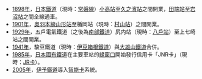 *[[1898年|1898年]]，[[日本鐵道|日本鐵道]]（現時：[[常磐線|常磐線]]）[[小高站|小高站]]至[[久之濱站|久之濱站]]之間開業，[[田端站|田端站]]至[[岩沼站|岩沼站]]之間全線通車。
*[[1901年|1901年]]，[[奧羽本線|奧羽本線]][[山形站|山形站]]至楯岡站（現時：[[村山站_(山形縣)|村山站]]）之間開業。
*[[1929年|1929年]]，五戶電氣鐵道（之後為[[南部鐵道|南部鐵道]]）尻内站（現時：[[八戶站|八戶站]]）至上七崎站之間開業。
*[[1941年|1941年]]，駿豆鐵道（現時：[[伊豆箱根鐵道|伊豆箱根鐵道]]）與[[伊豆箱根鐵道大雄山線|大雄山鐵道]]合併。
*[[1985年|1985年]]，[[日本國有鐵道|日本國有鐵道]]在主要車站的[[綠窗口|綠窗口]]開始發行信用卡「JNR卡」（現時：[[JR卡|JR卡]]）。
*[[2005年|2005年]]，[[伊予鐵道|伊予鐵道]]導入[[智能卡|智能卡]]系統。
